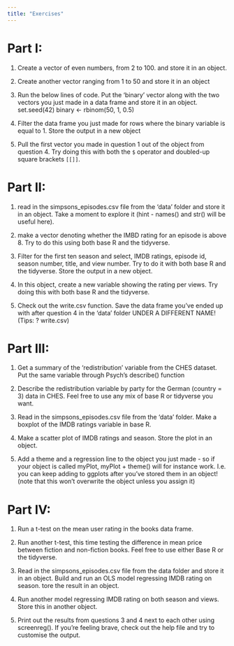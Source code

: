 ```yaml
---
title: "Exercises"
---
```


# Part I:

1)  Create a vector of even numbers, from 2 to 100. and store it in an object.

2)  Create another vector ranging from 1 to 50 and store it in an object

3)  Run the below lines of code. Put the 'binary' vector along with the two vectors you just made in a data frame and store it in an object. set.seed(42) binary \<- rbinom(50, 1, 0.5)

4)  Filter the data frame you just made for rows where the binary variable is equal to 1. Store the output in a new object

5)  Pull the first vector you made in question 1 out of the object from question 4. Try doing this with both the `$` operator and doubled-up square brackets `[[]]`.

# Part II:

1)  read in the simpsons_episodes.csv file from the 'data' folder and store it in an object. Take a moment to explore it (hint - names() and str() will be useful here).

2)  make a vector denoting whether the IMBD rating for an episode is above 8. Try to do this using both base R and the tidyverse.

3)  Filter for the first ten season and select, IMDB ratings, episode id, season number, title, and view number. Try to do it with both base R and the tidyverse. Store the output in a new object.

4)  In this object, create a new variable showing the rating per views. Try doing this with both base R and the tidyverse.

5)  Check out the write.csv function. Save the data frame you've ended up with after question 4 in the 'data' folder UNDER A DIFFERENT NAME! (Tips: ? write.csv)

# Part III:
1) Get a summary of the 'redistribution' variable from the CHES dataset. Put the same variable through Psych's describe() function


2) Describe the redistribution variable by party for the German (country = 3) data in CHES. Feel free to use any mix of base R or tidyverse you want.


3) Read in the simpsons_episodes.csv file from the 'data' folder. Make a boxplot of the IMDB ratings variable in base R.


4) Make a scatter plot of IMDB ratings and season. Store the plot in an object.


5) Add a theme and a regression line to the object you just made - so if your object is called myPlot, myPlot + theme() will for instance work. I.e. you can keep adding to ggplots after you've stored them in an object! (note that this won't overwrite the object unless you assign it)


# Part IV:
1) Run a t-test on the mean user rating in the books data frame.


2) Run another t-test, this time testing the difference in mean price between fiction and non-fiction books. Feel free to use either Base R or the tidyverse.


3) Read in the simpsons_episodes.csv file from the data folder and store
it in an object. Build and run an OLS model regressing IMDB rating on season.
 tore the result in an object.


4) Run another model regressing IMDB rating on both season and views. Store this in another object.


5) Print out the results from questions 3 and 4 next to each other using screenreg(). If you're feeling brave, check out the help file and try to customise the output.
